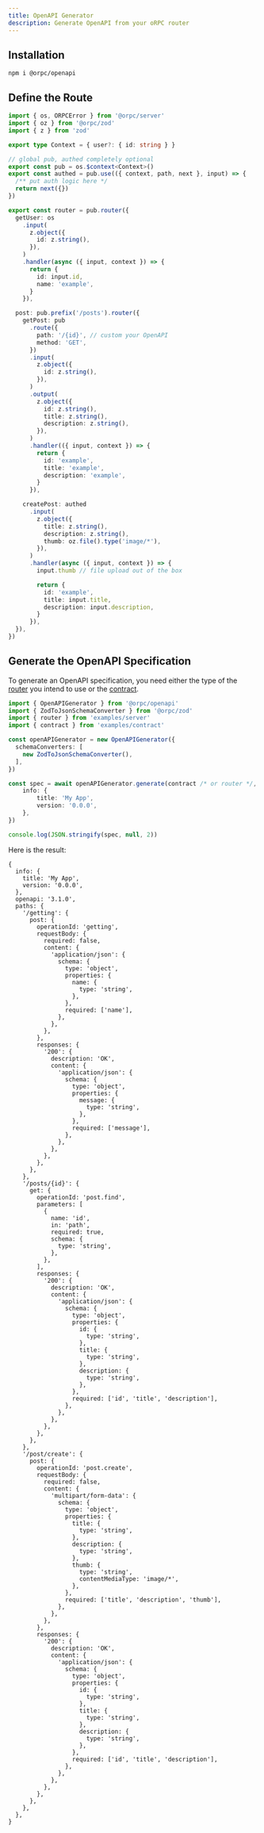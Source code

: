 ```yaml
---
title: OpenAPI Generator
description: Generate OpenAPI from your oRPC router
---
```


## Installation

```package-install
npm i @orpc/openapi
```

## Define the Route

```ts twoslash
import { os, ORPCError } from '@orpc/server'
import { oz } from '@orpc/zod'
import { z } from 'zod'

export type Context = { user?: { id: string } }

// global pub, authed completely optional
export const pub = os.$context<Context>()
export const authed = pub.use(({ context, path, next }, input) => {
  /** put auth logic here */
  return next({})
})

export const router = pub.router({
  getUser: os
    .input(
      z.object({
        id: z.string(),
      }),
    )
    .handler(async ({ input, context }) => {
      return {
        id: input.id,
        name: 'example',
      }
    }),

  post: pub.prefix('/posts').router({
    getPost: pub
      .route({
        path: '/{id}', // custom your OpenAPI
        method: 'GET',
      })
      .input(
        z.object({
          id: z.string(),
        }),
      )
      .output(
        z.object({
          id: z.string(),
          title: z.string(),
          description: z.string(),
        }),
      )
      .handler(({ input, context }) => {
        return {
          id: 'example',
          title: 'example',
          description: 'example',
        }
      }),

    createPost: authed
      .input(
        z.object({
          title: z.string(),
          description: z.string(),
          thumb: oz.file().type('image/*'),
        }),
      )
      .handler(async ({ input, context }) => {
        input.thumb // file upload out of the box

        return {
          id: 'example',
          title: input.title,
          description: input.description,
        }
      }),
  }),
})
```

## Generate the OpenAPI Specification

To generate an OpenAPI specification, you need either the type of the [router](/docs/server/router)  you intend to use or the [contract](/docs/contract/builder).

```ts twoslash
import { OpenAPIGenerator } from '@orpc/openapi'
import { ZodToJsonSchemaConverter } from '@orpc/zod'
import { router } from 'examples/server'
import { contract } from 'examples/contract'

const openAPIGenerator = new OpenAPIGenerator({
  schemaConverters: [
    new ZodToJsonSchemaConverter(),
  ],
})

const spec = await openAPIGenerator.generate(contract /* or router */, {
    info: {
        title: 'My App',
        version: '0.0.0',
    },
})

console.log(JSON.stringify(spec, null, 2))
```

Here is the result:

```
{
  info: {
    title: 'My App',
    version: '0.0.0',
  },
  openapi: '3.1.0',
  paths: {
    '/getting': {
      post: {
        operationId: 'getting',
        requestBody: {
          required: false,
          content: {
            'application/json': {
              schema: {
                type: 'object',
                properties: {
                  name: {
                    type: 'string',
                  },
                },
                required: ['name'],
              },
            },
          },
        },
        responses: {
          '200': {
            description: 'OK',
            content: {
              'application/json': {
                schema: {
                  type: 'object',
                  properties: {
                    message: {
                      type: 'string',
                    },
                  },
                  required: ['message'],
                },
              },
            },
          },
        },
      },
    },
    '/posts/{id}': {
      get: {
        operationId: 'post.find',
        parameters: [
          {
            name: 'id',
            in: 'path',
            required: true,
            schema: {
              type: 'string',
            },
          },
        ],
        responses: {
          '200': {
            description: 'OK',
            content: {
              'application/json': {
                schema: {
                  type: 'object',
                  properties: {
                    id: {
                      type: 'string',
                    },
                    title: {
                      type: 'string',
                    },
                    description: {
                      type: 'string',
                    },
                  },
                  required: ['id', 'title', 'description'],
                },
              },
            },
          },
        },
      },
    },
    '/post/create': {
      post: {
        operationId: 'post.create',
        requestBody: {
          required: false,
          content: {
            'multipart/form-data': {
              schema: {
                type: 'object',
                properties: {
                  title: {
                    type: 'string',
                  },
                  description: {
                    type: 'string',
                  },
                  thumb: {
                    type: 'string',
                    contentMediaType: 'image/*',
                  },
                },
                required: ['title', 'description', 'thumb'],
              },
            },
          },
        },
        responses: {
          '200': {
            description: 'OK',
            content: {
              'application/json': {
                schema: {
                  type: 'object',
                  properties: {
                    id: {
                      type: 'string',
                    },
                    title: {
                      type: 'string',
                    },
                    description: {
                      type: 'string',
                    },
                  },
                  required: ['id', 'title', 'description'],
                },
              },
            },
          },
        },
      },
    },
  },
}
```